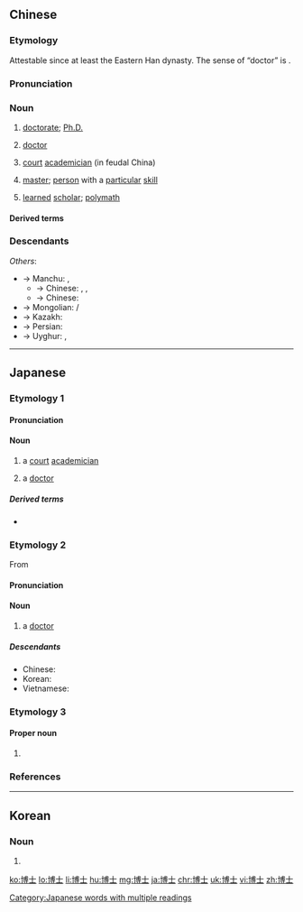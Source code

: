 ==Chinese==
{{zh-forms}}
{{zh-wp|zh|yue}}

===Etymology===
Attestable since at least the Eastern Han dynasty. The sense of “doctor” is {{wasei kango|博%士|はく%し|nocap=1}}.

===Pronunciation===
{{zh-pron
|m=bóshì,tl=y
|c=bok3 si6
|h=pfs=pok-sṳ
|md=báuk-sê̤ṳ
|mn=xm,zz,tw:phok-sū/qz:phok-sǐr
|w=4poq zr
|ma=y
|mc=y
|oc=y
|cat=n
}}

===Noun===
{{zh-noun}}

# [[doctorate]]; [[Ph.D.]]
#: {{zh-x|博士生|'''doctorate''' candidate}}
#: {{zh-x|哲學.博士|'''Doctor''' of Philosophy}}
#: {{zh-x|他 剛 從 ^北京 大學 取得 博士 學位。|He recently obtained his '''doctorate''' degree from Peking University.}}
# [[doctor]] {{gloss|someone with a [[Ph.D.]]}}
#: {{zh-x|^吳 博士|'''Dr.''' Wu}}
#: {{zh-x|張 博士 是 這 場 講座 的 主講人。|'''Dr.''' Zhang is the presenter of this seminar.}}
# {{lb|zh|history}} [[court]] [[academician]] (in feudal China)
# {{lb|zh|history}} [[master]]; [[person]] with a [[particular]] [[skill]]
#: {{zh-x|茶 博士|a tea '''master'''}}
# {{lb|zh|history}} [[learned]] [[scholar]]; [[polymath]]

====Derived terms====
{{zh-der|博士學位|博士生|五經博士|博士弟子|博士買驢|國子監博士|國家博士|土博士|太常博士|女博士|磨博士|算博士|花博士|茶博士|超博士|酒博士|哲學博士}}

===Descendants===
{{CJKV||s=博%士|はく%し|박사|bác sĩ|jt=court academician; doctor|kt=doctor; expert; learned man|vt=medical doctor; physician}}
''Others'':
* → Manchu: {{l|mnc|ᠪᠠᡴᠰᡳ||tr=baksi}}, {{l|mnc|ᠪᠠᡴᡧᡳ|tr=bakši||scholar; Confucian scholar}}
** → Chinese: {{zh-l|把式}}, {{zh-l|把勢|martial arts; master; skill}}, {{zh-l|把戲|circus tricks; cheap tricks}}
** → Chinese: {{zh-l|巴克什|gloss={{w|zh:巴克什|baksi}}, title given to Qing Dynasty scholars}}
* → Mongolian: {{l|mn|ᠪᠠᠭᠰᠢ}} / {{l|mn|багш||teacher, instructor; master; trainer}}
* → Kazakh: {{l|kk|бақсы||shaman, sorcerer}}
* → Persian: {{l|fa|بخشی|tr=baxši||scribe, secretary; surgeon; vice-regent; inspector; grand falconer}}
* → Uyghur: {{l|ug|باخشى||sorcerer, shaman, wizard; witchcraft healer, witch-doctor}}, {{l|ug|باخشىلىق||falconry, hunting with birds of prey; witchcraft, shamanism}}

{{zh-cat|Academic degrees|Titles|Intermediate}}

----

==Japanese==
{{wikipedia|lang=ja}}

===Etymology 1===
{{ja-kanjitab|はく|k1=はか|し|k2=せ|yomi=irr|sort=はかせ}}
{{rfe|lang=ja}}

====Pronunciation====
{{ja-pron|はかせ|acc=a|acc_ref=NHK,DJR,SMK5|y=i}}

====Noun====
{{ja-noun|はかせ}}

# {{lb|ja|history|sort=はかせ}} a [[court]] [[academician]]
# a [[doctor]] {{gloss|someone with a [[Ph.D.]]}}

=====Derived terms=====
* {{ja-r|博%士%論%文|gloss=Ph.D. [[thesis]]|はか%せ% ろん%ぶん}}

===Etymology 2===
{{ja-kanjitab|はく|し|yomi=o}}
From {{etyl|ltc|ja}} {{m|ltc|博士|tr=pak dzriX}}
{{rfe|lang=ja}}

====Pronunciation====
{{ja-pron|はくし|dev=2|acc=a|acc_ref=NHK,DJR,SMK5|y=ko}}

====Noun====
{{ja-noun|はくし}}

# a [[doctor]] {{gloss|someone with a [[Ph.D.]]}}

=====Descendants=====
* Chinese: {{zh-l|博士}}
* Korean: {{ko-l|박사}}
* Vietnamese: {{vi-l|bác sĩ}}

{{topics|ja|sort=はくし|Academic degrees|Titles}}

===Etymology 3===
{{ja-kanjitab|ひろ|し|yomi=y}}
{{rfe|lang=ja}}

====Proper noun====
{{ja-pos|ひろし|proper}}

# {{given name|male|lang=ja|sort=ひろし}}

===References===
<references/>

[[Category:Japanese words with multiple readings]]

----

==Korean==
{{ko-hanjatab}}

===Noun===
{{ko-noun|hangeul=박사|mr=paksa|y=pakqsa}}

# {{hanja form of|박사|[[doctor]]}}

[[ko:博士]]
[[lo:博士]]
[[li:博士]]
[[hu:博士]]
[[mg:博士]]
[[ja:博士]]
[[chr:博士]]
[[uk:博士]]
[[vi:博士]]
[[zh:博士]]